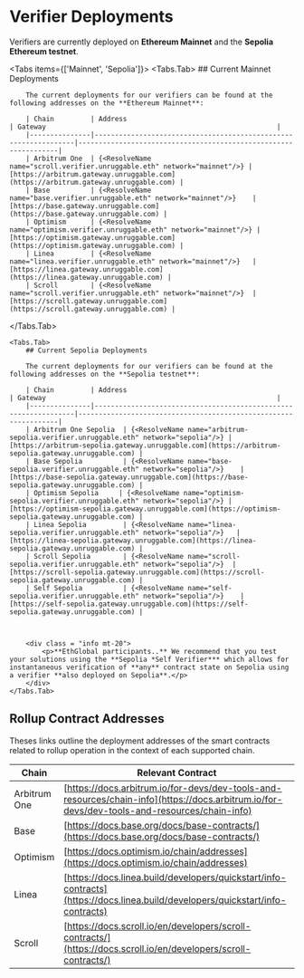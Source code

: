 
# Verifier Deployments

Verifiers are currently deployed on **Ethereum Mainnet** and the **Sepolia Ethereum testnet**.

<Tabs items={['Mainnet', 'Sepolia']}>
  <Tabs.Tab>
  		## Current Mainnet Deployments

		The current deployments for our verifiers can be found at the following addresses on the **Ethereum Mainnet**:

		| Chain         | Address                                                         | Gateway                                                         |
		|---------------|-----------------------------------------------------------------|-----------------------------------------------------------------|
		| Arbitrum One  | {<ResolveName name="scroll.verifier.unruggable.eth" network="mainnet"/>} | [https://arbitrum.gateway.unruggable.com](https://arbitrum.gateway.unruggable.com) |
		| Base          | {<ResolveName name="base.verifier.unruggable.eth" network="mainnet"/>}    | [https://base.gateway.unruggable.com](https://base.gateway.unruggable.com) |
		| Optimism      | {<ResolveName name="optimism.verifier.unruggable.eth" network="mainnet"/>} | [https://optimism.gateway.unruggable.com](https://optimism.gateway.unruggable.com) |
		| Linea         | {<ResolveName name="linea.verifier.unruggable.eth" network="mainnet"/>}   | [https://linea.gateway.unruggable.com](https://linea.gateway.unruggable.com) |
		| Scroll        | {<ResolveName name="scroll.verifier.unruggable.eth" network="mainnet"/>}  | [https://scroll.gateway.unruggable.com](https://scroll.gateway.unruggable.com) |
  </Tabs.Tab>

	<Tabs.Tab>
		## Current Sepolia Deployments

		The current deployments for our verifiers can be found at the following addresses on the **Sepolia testnet**:

		| Chain         | Address                                                         | Gateway                                                         |
		|---------------|-----------------------------------------------------------------|-----------------------------------------------------------------|
		| Arbitrum One Sepolia  | {<ResolveName name="arbitrum-sepolia.verifier.unruggable.eth" network="sepolia"/>} | [https://arbitrum-sepolia.gateway.unruggable.com](https://arbitrum-sepolia.gateway.unruggable.com) |
		| Base Sepolia          | {<ResolveName name="base-sepolia.verifier.unruggable.eth" network="sepolia"/>}    | [https://base-sepolia.gateway.unruggable.com](https://base-sepolia.gateway.unruggable.com) |
		| Optimism Sepolia     | {<ResolveName name="optimism-sepolia.verifier.unruggable.eth" network="sepolia"/>} | [https://optimism-sepolia.gateway.unruggable.com](https://optimism-sepolia.gateway.unruggable.com) |
		| Linea Sepolia         | {<ResolveName name="linea-sepolia.verifier.unruggable.eth" network="sepolia"/>}   | [https://linea-sepolia.gateway.unruggable.com](https://linea-sepolia.gateway.unruggable.com) |
		| Scroll Sepolia        | {<ResolveName name="scroll-sepolia.verifier.unruggable.eth" network="sepolia"/>}  | [https://scroll-sepolia.gateway.unruggable.com](https://scroll-sepolia.gateway.unruggable.com) |
		| Self Sepolia          | {<ResolveName name="self-sepolia.verifier.unruggable.eth" network="sepolia"/>}    | [https://self-sepolia.gateway.unruggable.com](https://self-sepolia.gateway.unruggable.com) |



		<div class = "info mt-20">
			<p>**EthGlobal participants..** We recommend that you test your solutions using the **Sepolia *Self Verifier*** which allows for instantaneous verification of **any** contract state on Sepolia using a verifier **also deployed on Sepolia**.</p> 
		</div>
	</Tabs.Tab>
</Tabs>

## Rollup Contract Addresses

Theses links outline the deployment addresses of the smart contracts related to rollup operation in the context of each supported chain.

| Chain | Relevant Contract |
|-------|---|
| Arbitrum One | [https://docs.arbitrum.io/for-devs/dev-tools-and-resources/chain-info](https://docs.arbitrum.io/for-devs/dev-tools-and-resources/chain-info) |
| Base | [https://docs.base.org/docs/base-contracts/](https://docs.base.org/docs/base-contracts/) |
| Optimism | [https://docs.optimism.io/chain/addresses](https://docs.optimism.io/chain/addresses) |
| Linea | [https://docs.linea.build/developers/quickstart/info-contracts](https://docs.linea.build/developers/quickstart/info-contracts)|
| Scroll | [https://docs.scroll.io/en/developers/scroll-contracts/](https://docs.scroll.io/en/developers/scroll-contracts/)|
